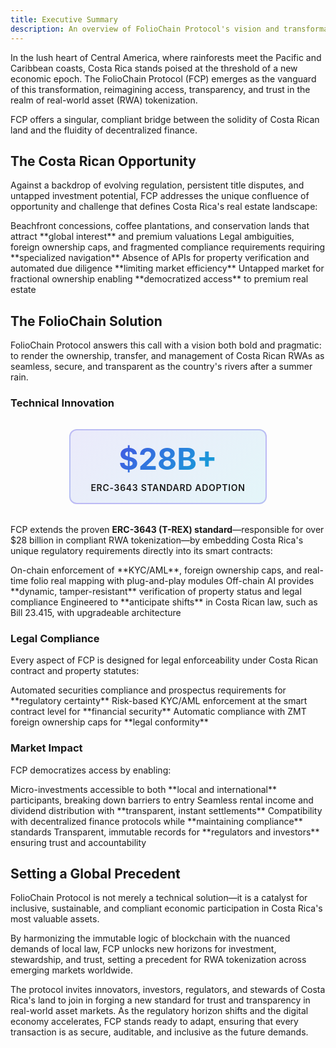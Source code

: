 ```yaml
---
title: Executive Summary
description: An overview of FolioChain Protocol's vision and transformative approach to Costa Rican real estate tokenization
---
```



In the lush heart of Central America, where rainforests meet the Pacific and Caribbean coasts, Costa Rica stands poised at the threshold of a new economic epoch. The FolioChain Protocol (FCP) emerges as the vanguard of this transformation, reimagining access, transparency, and trust in the realm of real-world asset (RWA) tokenization.

<Aside type="note">
FCP offers a singular, compliant bridge between the solidity of Costa Rican land and the fluidity of decentralized finance.
</Aside>

## The Costa Rican Opportunity

Against a backdrop of evolving regulation, persistent title disputes, and untapped investment potential, FCP addresses the unique confluence of opportunity and challenge that defines Costa Rica's real estate landscape:

<CardGrid>
  <Card title="🏖️ Premium Assets" icon="star">
    Beachfront concessions, coffee plantations, and conservation lands that attract **global interest** and premium valuations
  </Card>
  <Card title="⚖️ Regulatory Complexity" icon="warning">
    Legal ambiguities, foreign ownership caps, and fragmented compliance requirements requiring **specialized navigation**
  </Card>
  <Card title="🔌 Digital Infrastructure Gap" icon="puzzle">
    Absence of APIs for property verification and automated due diligence **limiting market efficiency**
  </Card>
  <Card title="💰 Investment Potential" icon="rocket">
    Untapped market for fractional ownership enabling **democratized access** to premium real estate
  </Card>
</CardGrid>

## The FolioChain Solution

FolioChain Protocol answers this call with a vision both bold and pragmatic: to render the ownership, transfer, and management of Costa Rican RWAs as seamless, secure, and transparent as the country's rivers after a summer rain.

### Technical Innovation

<div style="text-align: center; margin: 2rem 0;">
  <div style="display: inline-block; padding: 1rem 2rem; background: linear-gradient(135deg, rgba(79, 70, 229, 0.1), rgba(6, 182, 212, 0.1)); border-radius: 12px; border: 2px solid rgba(79, 70, 229, 0.3);">
    <div style="font-size: 3rem; font-weight: 700; background: linear-gradient(135deg, #4f46e5, #06b6d4); -webkit-background-clip: text; -webkit-text-fill-color: transparent;">$28B+</div>
    <div style="color: var(--sl-color-gray-3); font-weight: 600; text-transform: uppercase; letter-spacing: 0.05em; margin-top: 0.5rem;">ERC-3643 Standard Adoption</div>
  </div>
</div>

FCP extends the proven **ERC-3643 (T-REX) standard**—responsible for over $28 billion in compliant RWA tokenization—by embedding Costa Rica's unique regulatory requirements directly into its smart contracts:

<CardGrid stagger>
  <Card title="🔧 Modular Architecture" icon="puzzle">
    On-chain enforcement of **KYC/AML**, foreign ownership caps, and real-time folio real mapping with plug-and-play modules
  </Card>
  <Card title="🤖 AI-Powered Oracles" icon="rocket">
    Off-chain AI provides **dynamic, tamper-resistant** verification of property status and legal compliance
  </Card>
  <Card title="🔮 Forward Compatibility" icon="forward">
    Engineered to **anticipate shifts** in Costa Rican law, such as Bill 23.415, with upgradeable architecture
  </Card>
</CardGrid>

### Legal Compliance

Every aspect of FCP is designed for legal enforceability under Costa Rican contract and property statutes:

<CardGrid stagger>
  <Card title="📊 SUGEVAL Integration" icon="approve-check">
    Automated securities compliance and prospectus requirements for **regulatory certainty**
  </Card>
  <Card title="🛡️ SUGEF Alignment" icon="shield">
    Risk-based KYC/AML enforcement at the smart contract level for **financial security**
  </Card>
  <Card title="🌊 Maritime Zone Enforcement" icon="list-format">
    Automatic compliance with ZMT foreign ownership caps for **legal conformity**
  </Card>
</CardGrid>

### Market Impact

FCP democratizes access by enabling:

<CardGrid stagger>
  <Card title="🪙 Fractional Co-ownership" icon="open-book">
    Micro-investments accessible to both **local and international** participants, breaking down barriers to entry
  </Card>
  <Card title="💵 Automated Yield Distribution" icon="rocket">
    Seamless rental income and dividend distribution with **transparent, instant settlements**
  </Card>
  <Card title="🔗 DeFi Integration" icon="puzzle">
    Compatibility with decentralized finance protocols while **maintaining compliance** standards
  </Card>
  <Card title="🔍 Full Auditability" icon="magnifier">
    Transparent, immutable records for **regulators and investors** ensuring trust and accountability
  </Card>
</CardGrid>

## Setting a Global Precedent

<Aside type="tip">
FolioChain Protocol is not merely a technical solution—it is a catalyst for inclusive, sustainable, and compliant economic participation in Costa Rica's most valuable assets.
</Aside>

By harmonizing the immutable logic of blockchain with the nuanced demands of local law, FCP unlocks new horizons for investment, stewardship, and trust, setting a precedent for RWA tokenization across emerging markets worldwide.

The protocol invites innovators, investors, regulators, and stewards of Costa Rica's land to join in forging a new standard for trust and transparency in real-world asset markets. As the regulatory horizon shifts and the digital economy accelerates, FCP stands ready to adapt, ensuring that every transaction is as secure, auditable, and inclusive as the future demands.